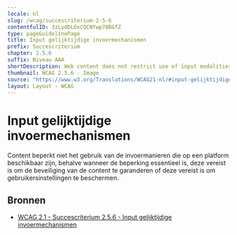 ```yaml
---
locale: nl
slug: /wcag/succescriterium-2-5-6
contentfulID: 3zLydDLOxCQCNYwp78BGfZ
type: pageGuidelinePage
title: Input gelijktijdige invoermechanismen
prefix: Succescriterium
chapter: 2.5.6
suffix: Niveau AAA
shortDescription: Web content does not restrict use of input modalities available on a platform except where the restriction is essential, required to ensure the security of the content, or required to respect user settings.
thumbnail: WCAG 2.5.6 - Image
source: "https://www.w3.org/Translations/WCAG21-nl/#input-gelijktijdige-invoermechanismen"
layout: Layout - WCAG
---
```


# Input gelijktijdige invoermechanismen

Content beperkt niet het gebruik van de invoermanieren die op een platform beschikbaar zijn, behalve wanneer de beperking essentieel is, deze vereist is om de beveiliging van de content te garanderen of deze vereist is om gebruikersinstellingen te beschermen. 

## Bronnen

- [WCAG 2.1 - Succescriterium 2.5.6 - Input gelijktijdige invoermechanismen](https://www.w3.org/Translations/WCAG21-nl/#input-gelijktijdige-invoermechanismen)
